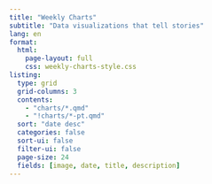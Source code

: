 ```yaml
---
title: "Weekly Charts"
subtitle: "Data visualizations that tell stories"
lang: en
format:
  html:
    page-layout: full
    css: weekly-charts-style.css
listing:
  type: grid
  grid-columns: 3
  contents: 
    - "charts/*.qmd"
    - "!charts/*-pt.qmd"
  sort: "date desc"
  categories: false
  sort-ui: false
  filter-ui: false
  page-size: 24
  fields: [image, date, title, description]
---
```

